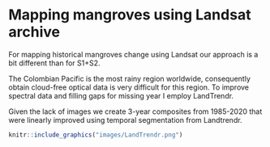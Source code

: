 # Mapping mangroves using Landsat archive

For mapping historical mangroves change using Landsat our approach is a bit different than for S1+S2.

The Colombian Pacific is the most rainy region worldwide, consequently obtain cloud-free optical data is very difficult for this region. To improve spectral data and filling gaps for missing year I employ LandTrendr.

Given the lack of images we create 3-year composites from 1985-2020 that were linearly improved using temporal segmentation from Landtrendr.


```{r my-fig2, out.width = "450px",fig.cap="LandTrendr segmentation example", echo=FALSE, message=FALSE}
knitr::include_graphics("images/LandTrendr.png")
```